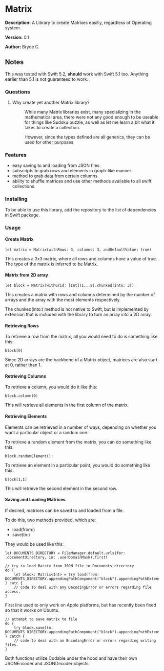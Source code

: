 =Matrix=

'''Description:''' A Library to create Matrixes easilly, regardless of Operating system.

'''Version:''' 0.1

'''Author:''' Bryce C.

==Notes==

This was tested with Swift 5.2, <strong>should</strong> work with Swift 5.1 too. Anything earlier than 5.1 is not guaranteed to work.

===Questions===

<ol>
<li>
<dl>
<dt span=fontweight:bold">Why create yet another Matrix library?</dt>
<dd>
<p>While many Matrix libraries exist, many specializing in the mathematical area, there were not any good enough to be useable for things like Sudoku puzzle, as well as let me learn a bit what it takes to create a collection.</p>
<p>However, since the types defined are all generics, they can be used for other purposes.</p>
</dd>
</dl>
</li>
</ol>

===Features===

<ul>
<li>easy saving to and loading from JSON files.</li>
<li>subscripts to grab rows and elements in graph-like manner.</li>
<li>method to grab data from certain columns.</li>
<li>ability to shuffle matrices and use other methods available to all swift collections.</li>
</ul>

===Installing===

To be able to use this library, add the repository to the list of dependencies in Swift package.

===Usage===

====Create Matrix====

<pre>
let matrix = Matrix(withRows: 3, columns: 3, andDefaultValue: true)
</pre>

This creates a 3x3 matrix, where all rows and columns have a value of true. The type of the matrix is inferred to be Matrix<Bool>.

====Matrix from 2D array====

<pre>
let block = Matrix(withGrid: [Int](1...9).chunked(into: 3))
</pre>

This creates a matrix with rows and columns determined by the number of arrays and the array with the most elements respectively.

The chunked(into:) method is not native to Swift, but is implemented by extension that is included with the library to turn an array into a 2D array.

====Retrieving Rows====

To retrieve a row from the matrix, all you would need to do is something like this:

<pre>
block[0]
</pre>

Since 2D arrays are the backbone of a Matrix object, matrices are also start at 0, rather than 1.

====Retrieving Columns====

To retrieve a column, you would do it like this:

<pre>
block.column(0)
</pre>

This will retrieve all elements in the first column of the matrix.

====Retrieving Elements====

Elements can be retrieved in a number of ways, depending on whether you want a particular object or a random one.

To retrieve a random element from the matrix, you can do something like this:

<pre>
block.randomElement()!
</pre>

To retrieve an element in a particular point, you would do something like this:

<pre>
block[1,1]
</pre>

This will retrieve the second element in the second row.

====Saving and Loading Matrices====

If desired, matrices can be saved to and loaded from a file.

To do this, two methods provided, which are:

<ul>
<li>load(from:)</li>
<li>save(to:)</li>
</ul>

They would be used like this:

<pre>
let DOCUMENTS_DIRECTORY = FileManager.default.urls(for: .documentDirectory, in: .userDomainMask).first!

// try to load Matrix from JSON file in Documents directory
do {
    let block: Matrix<Int> = try load(from: DOCUMENTS_DIRECTORY.appendingPathComponent("block").appendingPathExtension("json")) 
} catc {
    // code to deal with any DecodingError or errors regarding file access.
}
</pre>

First line used to only work on Apple platforms, but has recently been fixed so that it works on Ubuntu.

<pre>
// attempt to save matrix to file
do {
    try block.save(to: DOCUMENTS_DIRECTORY.appendingPathComponent("block").appendingPathExtension("json"))
} catch {
    // code to deal with an EncodingError or errors regarding writing files.
}
</pre>

Both functions utilize Codable under the hood and have their own JSONEncoder and JSONDecoder objects.